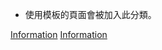 {{Maintenance category|tracking=y}}
*使用{{tlx|Infopage}}模板的頁面會被加入此分類。
[[Category:維基百科管理|Information]]
[[Category:維基百科帮助|Information]]